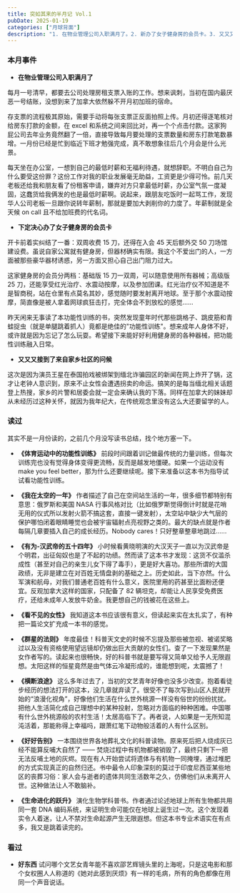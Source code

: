 ```yaml
---
title: 突如其来的半月记 Vol.1
pubDate: 2025-01-19
categories: ["月球背面"]
description: "1. 在物业管理公司入职满月了。2. 新办了女子健身房的会员卡。3. 又又又接到了来自家乡社区的问候。4. 补记了一些读书"
---
```


### 本月事件

- **在物业管理公司入职满月了**

每月一号清早，都要去公司处理房租支票入账的工作。想来讽刺，当初在国内最厌恶一号结账，没想到来了加拿大依然躲不开月初加班的宿命。

存支票的流程极其原始，需要手动将每张支票正反面拍照上传。月初还得逐笔核对给房东打款的金额，在 excel 和系统之间来回比对，再一个个点击付款。这家狗屁公司去年业务竟然翻了一倍，直接导致每月要处理的支票数量和房东打款笔数暴增。一月份已经是忙到临近下班才勉强完成，真不敢想象往后几个月会是什么光景。

每天坐在办公室，一想到自己的最低时薪和无福利待遇，就想辞职。不明白自己为什么要受这份罪？这份工作对我的职业发展毫无助益，工资更是少得可怜。前几天老板还给我和朋友看了份租客申请，嫌弃对方只拿最低时薪，办公室气氛一度凝固，这蠢货给我俩发的也是最低时薪啊。说起来，跟朋友吃饭时一起骂工作，发现华人公司老板一旦跟你说转年薪制，那就是要加大剥削你的力度了。年薪制就是全天候 on call 且不给加班费的代名词。

- **下定决心办了女子健身房的会员卡**

开卡前着实纠结了一番：双周收费 15 刀，还得在入会 45 天后额外交 50 刀场馆建设费。虽说自家公寓就有健身房，但器材确实有限。我这个不爱出门的人，一方面被那些豪华器材诱惑，另一方面又担心自己出门阻力过大。

这家健身房的会员分两档：基础版 15 刀一双周，可以随意使用所有器械；高级版 25 刀，还能享受红光治疗、水震动按摩，以及参加团课。红光治疗仪不知道是不是智商税，站在仓里有点莫名其妙，感觉随时要发射离开地球。至于那个水震动按摩，简直像是被人拿着网球疯狂击打，完全体会不到放松的感觉……

昨天闲来无事读了本功能性训练的书，突然发现童年时代那些跳格子、跳皮筋和青蛙捉虫（就是单腿跳着抓人）竟都是绝佳的"功能性训练"。想来成年人身体不好，或许就是因为忘记了怎么玩耍。希望接下来能好好利用健身房的各种器械，把功能性训练融入日常。

- **又又又接到了来自家乡社区的问候**

这次是因为演员王星在泰国拍戏被绑架到缅北诈骗园区的新闻在网上炸开了锅，这才让老钟人意识到，原来不止女性会遭遇拐卖的命运。搞笑的是每当缅北相关话题登上热搜，家乡的片警和居委会就一定会来确认我的下落。同样在加拿大的妹妹却从未经历过这种关怀，就因为我年纪大，在传统观念里没有这么大还要留学的人。

### 读过

其实不是一月份读的，之前几个月没写读书总结，找个地方塞一下。

- **《体育运动中的功能性训练》** 前段时间跟着训记做最传统的力量训练，但每次训练完也没有觉得身体变得更流畅，反而是越发地僵硬。如果一个运动没有 make you feel better，那为什么还要继续呢。接下来准备以这本书为指导试试看功能性训练。

- **《我在太空的一年》** 作者描述了自己在空间站生活的一年，很多细节都特别有意思：俄罗斯和美国 NASA 行事风格对比（比如俄罗斯觉得倒计时就是花哨无用的仪式所以发射火箭不搞这套，直接一键发射），太空站中缺少大气层的保护哪怕闭着眼睛睡觉也会被宇宙辐射点亮视野之类的。最大的缺点就是作者每隔几章要插入自己的成长经历。Nobody cares！只好整章整章地跳过……

- **《有为-汉武帝的五十四年》** 小时候看黄晓明演的大汉天子一直以为汉武帝是个明君，出征匈奴也是了不起的功绩。然而读了这本书才发现：这货不仅滥杀成性（甚至对自己的亲生儿女下得了毒手），更是好大喜功。那些所谓的大国政绩，无非是建立在对百姓无情盘剥的基础之上。历史如此，当下亦然。什么军演和航母，对我们普通老百姓有什么意义，医院里用的药甚至比面粉还便宜。反观加拿大这样的国家，只配备了 82 辆坦克，却能让人民享受免费医疗，还给未成年人发放牛奶金。我更想自己的钱被花在这些上。

- **《看不见的女性》** 我知道这本书应该很有意义，但读起来实在太扎实了，有种把一篇论文扩充成一本书的感觉。

- **《群星的法则》** 年度最佳！科普天文史的时候不忘提及那些被忽视、被诺奖略过以及没有资格使用望远镜却仍做出巨大贡献的女性们。查了一下发现果然是女作者写的。读起来也很畅快，好的科普书就是要写得又简单又给予人无限遐想。太阳这样的恒星竟然是由气体云冷凝形成的，谁能想到呢，太震撼了！

- **《横断浪途》** 这么多年过去了，当初的文艺青年好像也没多少改变。抱着看徒步经历的想法打开的这本，没几章就弃读了。很受不了每次写到山区人民就开始的“浪漫化视角”，好像他们生活在什么世外桃源一样没有俗世的纷纷扰扰。把他人生活简化成自己理想中的某种投射，忽略对方面临的种种困难。中国哪有什么世外桃源般的农村生活！太居高临下了。再者说，人如果是一无所知混沌活着，那能称得上幸福吗，跟萧红笔下动物般活着的人有什么区别。

- **《好好告别》** 一本围绕世界各地葬礼文化的科普读物。原来死后把人烧成灰已经不能算反哺大自然了 —— 焚烧过程中有机物都被销毁了，最终只剩下一把无法反哺土地的灰烬。现在有人开始尝试将遗体与有机物一同掩埋，通过堆肥的方式实现真正的自然归还。书中最令人印象深刻的莫过于印度尼西亚某些地区的丧葬习俗：家人会与逝者的遗体共同生活数年之久，仿佛他们从未离开人世。这种做法让人不敢脑补。

- **《生命进化的跃升》** 演化生物学科普书。作者通过论述地球上所有生物都共用同一套 DNA 编码系统，来证明生命可能仅在地球上诞生过一次。这个发现着实令人着迷，让人不禁对生命起源产生无限遐想。但这本书专业术语实在有点多，我又是跳着读完的。

### 看过

- **好东西** 试问哪个文艺女青年能不喜欢邵艺辉镜头里的上海呢，只是这电影和那个女权圈人人称道的《她对此感到厌烦》有一样的毛病，所有的角色都像在用同一个声音说话。
